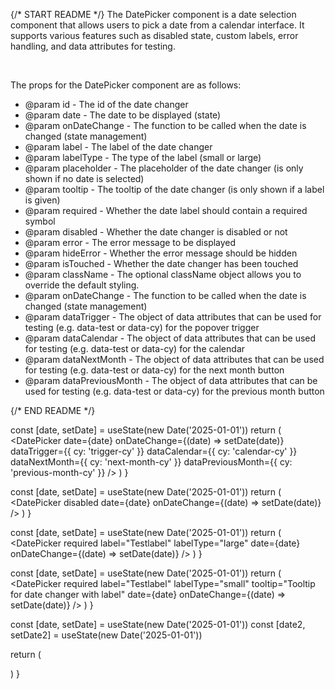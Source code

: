 
{/* START README */}
The DatePicker component is a date selection component that allows users to pick a date from a calendar interface. It supports various features such as disabled state, custom labels, error handling, and data attributes for testing.

<br />

The props for the DatePicker component are as follows:

- @param id - The id of the date changer
- @param date - The date to be displayed (state)
- @param onDateChange - The function to be called when the date is changed (state management)
- @param label - The label of the date changer
- @param labelType - The type of the label (small or large)
- @param placeholder - The placeholder of the date changer (is only shown if no date is selected)
- @param tooltip - The tooltip of the date changer (is only shown if a label is given)
- @param required - Whether the date label should contain a required symbol
- @param disabled - Whether the date changer is disabled or not
- @param error - The error message to be displayed
- @param hideError - Whether the error message should be hidden
- @param isTouched - Whether the date changer has been touched
- @param className - The optional className object allows you to override the default styling.
- @param onDateChange - The function to be called when the date is changed (state management)
- @param dataTrigger - The object of data attributes that can be used for testing (e.g. data-test or data-cy) for the popover trigger
- @param dataCalendar - The object of data attributes that can be used for testing (e.g. data-test or data-cy) for the calendar
- @param dataNextMonth - The object of data attributes that can be used for testing (e.g. data-test or data-cy) for the next month button
- @param dataPreviousMonth - The object of data attributes that can be used for testing (e.g. data-test or data-cy) for the previous month button

{/* END README */}

  const [date, setDate] = useState(new Date('2025-01-01'))
  return (
    <DatePicker
      date={date}
      onDateChange={(date) => setDate(date)}
      dataTrigger={{ cy: 'trigger-cy' }}
      dataCalendar={{ cy: 'calendar-cy' }}
      dataNextMonth={{ cy: 'next-month-cy' }}
      dataPreviousMonth={{ cy: 'previous-month-cy' }}
    />
  )
}

  const [date, setDate] = useState(new Date('2025-01-01'))
  return (
    <DatePicker disabled date={date} onDateChange={(date) => setDate(date)} />
  )
}

  const [date, setDate] = useState(new Date('2025-01-01'))
  return (
    <DatePicker
      required
      label="Testlabel"
      labelType="large"
      date={date}
      onDateChange={(date) => setDate(date)}
    />
  )
}

  const [date, setDate] = useState(new Date('2025-01-01'))
  return (
    <DatePicker
      required
      label="Testlabel"
      labelType="small"
      tooltip="Tooltip for date changer with label"
      date={date}
      onDateChange={(date) => setDate(date)}
    />
  )
}

  const [date, setDate] = useState(new Date('2025-01-01'))
  const [date2, setDate2] = useState(new Date('2025-01-01'))

return (

<div className="flex flex-col gap-4">
  <DatePicker
    required
    isTouched
    date={date}
    onDateChange={setDate}
    label="Testlabel"
    labelType="small"
    tooltip="Tooltip for date changer with label"
    error="This is an error"
  />
  <DatePicker
    required
    isTouched
    date={date2}
    onDateChange={setDate2}
    label="Testlabel"
    labelType="large"
    tooltip="Tooltip for date changer with label"
    error="This is an error"
  />
</div>
) }
